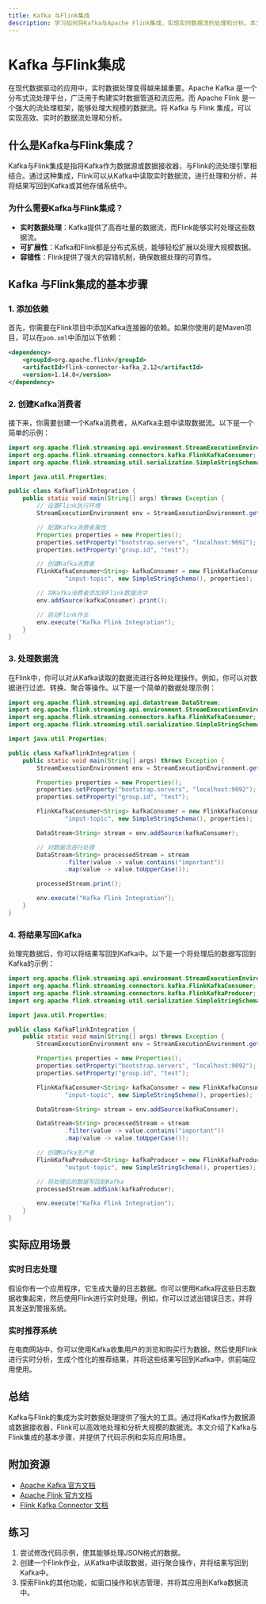 ```yaml
---
title: Kafka 与Flink集成
description: 学习如何将Kafka与Apache Flink集成，实现实时数据流的处理和分析。本文将从基础概念入手，逐步讲解集成方法，并提供实际案例和代码示例。
---
```


# Kafka 与Flink集成

在现代数据驱动的应用中，实时数据处理变得越来越重要。Apache Kafka 是一个分布式流处理平台，广泛用于构建实时数据管道和流应用。而 Apache Flink 是一个强大的流处理框架，能够处理大规模的数据流。将 Kafka 与 Flink 集成，可以实现高效、实时的数据流处理和分析。

## 什么是Kafka与Flink集成？

Kafka与Flink集成是指将Kafka作为数据源或数据接收器，与Flink的流处理引擎相结合。通过这种集成，Flink可以从Kafka中读取实时数据流，进行处理和分析，并将结果写回到Kafka或其他存储系统中。

### 为什么需要Kafka与Flink集成？

- **实时数据处理**：Kafka提供了高吞吐量的数据流，而Flink能够实时处理这些数据流。
- **可扩展性**：Kafka和Flink都是分布式系统，能够轻松扩展以处理大规模数据。
- **容错性**：Flink提供了强大的容错机制，确保数据处理的可靠性。

## Kafka 与Flink集成的基本步骤

### 1. 添加依赖

首先，你需要在Flink项目中添加Kafka连接器的依赖。如果你使用的是Maven项目，可以在`pom.xml`中添加以下依赖：

```xml
<dependency>
    <groupId>org.apache.flink</groupId>
    <artifactId>flink-connector-kafka_2.12</artifactId>
    <version>1.14.0</version>
</dependency>
```

### 2. 创建Kafka消费者

接下来，你需要创建一个Kafka消费者，从Kafka主题中读取数据流。以下是一个简单的示例：

```java
import org.apache.flink.streaming.api.environment.StreamExecutionEnvironment;
import org.apache.flink.streaming.connectors.kafka.FlinkKafkaConsumer;
import org.apache.flink.streaming.util.serialization.SimpleStringSchema;

import java.util.Properties;

public class KafkaFlinkIntegration {
    public static void main(String[] args) throws Exception {
        // 设置Flink执行环境
        StreamExecutionEnvironment env = StreamExecutionEnvironment.getExecutionEnvironment();

        // 配置Kafka消费者属性
        Properties properties = new Properties();
        properties.setProperty("bootstrap.servers", "localhost:9092");
        properties.setProperty("group.id", "test");

        // 创建Kafka消费者
        FlinkKafkaConsumer<String> kafkaConsumer = new FlinkKafkaConsumer<>(
                "input-topic", new SimpleStringSchema(), properties);

        // 将Kafka消费者添加到Flink数据流中
        env.addSource(kafkaConsumer).print();

        // 启动Flink作业
        env.execute("Kafka Flink Integration");
    }
}
```

### 3. 处理数据流

在Flink中，你可以对从Kafka读取的数据流进行各种处理操作。例如，你可以对数据进行过滤、转换、聚合等操作。以下是一个简单的数据处理示例：

```java
import org.apache.flink.streaming.api.datastream.DataStream;
import org.apache.flink.streaming.api.environment.StreamExecutionEnvironment;
import org.apache.flink.streaming.connectors.kafka.FlinkKafkaConsumer;
import org.apache.flink.streaming.util.serialization.SimpleStringSchema;

import java.util.Properties;

public class KafkaFlinkIntegration {
    public static void main(String[] args) throws Exception {
        StreamExecutionEnvironment env = StreamExecutionEnvironment.getExecutionEnvironment();

        Properties properties = new Properties();
        properties.setProperty("bootstrap.servers", "localhost:9092");
        properties.setProperty("group.id", "test");

        FlinkKafkaConsumer<String> kafkaConsumer = new FlinkKafkaConsumer<>(
                "input-topic", new SimpleStringSchema(), properties);

        DataStream<String> stream = env.addSource(kafkaConsumer);

        // 对数据流进行处理
        DataStream<String> processedStream = stream
                .filter(value -> value.contains("important"))
                .map(value -> value.toUpperCase());

        processedStream.print();

        env.execute("Kafka Flink Integration");
    }
}
```

### 4. 将结果写回Kafka

处理完数据后，你可以将结果写回到Kafka中。以下是一个将处理后的数据写回到Kafka的示例：

```java
import org.apache.flink.streaming.api.environment.StreamExecutionEnvironment;
import org.apache.flink.streaming.connectors.kafka.FlinkKafkaConsumer;
import org.apache.flink.streaming.connectors.kafka.FlinkKafkaProducer;
import org.apache.flink.streaming.util.serialization.SimpleStringSchema;

import java.util.Properties;

public class KafkaFlinkIntegration {
    public static void main(String[] args) throws Exception {
        StreamExecutionEnvironment env = StreamExecutionEnvironment.getExecutionEnvironment();

        Properties properties = new Properties();
        properties.setProperty("bootstrap.servers", "localhost:9092");
        properties.setProperty("group.id", "test");

        FlinkKafkaConsumer<String> kafkaConsumer = new FlinkKafkaConsumer<>(
                "input-topic", new SimpleStringSchema(), properties);

        DataStream<String> stream = env.addSource(kafkaConsumer);

        DataStream<String> processedStream = stream
                .filter(value -> value.contains("important"))
                .map(value -> value.toUpperCase());

        // 创建Kafka生产者
        FlinkKafkaProducer<String> kafkaProducer = new FlinkKafkaProducer<>(
                "output-topic", new SimpleStringSchema(), properties);

        // 将处理后的数据写回到Kafka
        processedStream.addSink(kafkaProducer);

        env.execute("Kafka Flink Integration");
    }
}
```

## 实际应用场景

### 实时日志处理

假设你有一个应用程序，它生成大量的日志数据。你可以使用Kafka将这些日志数据收集起来，然后使用Flink进行实时处理。例如，你可以过滤出错误日志，并将其发送到警报系统。

### 实时推荐系统

在电商网站中，你可以使用Kafka收集用户的浏览和购买行为数据，然后使用Flink进行实时分析，生成个性化的推荐结果，并将这些结果写回到Kafka中，供前端应用使用。

## 总结

Kafka与Flink的集成为实时数据处理提供了强大的工具。通过将Kafka作为数据源或数据接收器，Flink可以高效地处理和分析大规模的数据流。本文介绍了Kafka与Flink集成的基本步骤，并提供了代码示例和实际应用场景。

## 附加资源

- [Apache Kafka 官方文档](https://kafka.apache.org/documentation/)
- [Apache Flink 官方文档](https://flink.apache.org/docs/)
- [Flink Kafka Connector 文档](https://ci.apache.org/projects/flink/flink-docs-release-1.14/dev/connectors/kafka.html)

## 练习

1. 尝试修改代码示例，使其能够处理JSON格式的数据。
2. 创建一个Flink作业，从Kafka中读取数据，进行聚合操作，并将结果写回到Kafka中。
3. 探索Flink的其他功能，如窗口操作和状态管理，并将其应用到Kafka数据流中。
